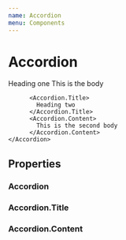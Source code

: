```yaml
---
name: Accordion
menu: Components
---
```



# Accordion
<Playground>
    <Accordion>
        <Accordion.Title active>
            Heading one
        </Accordion.Title>
          <Accordion.Content>
            This is the body
          </Accordion.Content>
          
          <Accordion.Title>
            Heading two
          </Accordion.Title>
          <Accordion.Content>
            This is the second body
          </Accordion.Content>
    </Accordion>
</Playground>

## Properties
### Accordion
<PropsTable of={Accordion} />

### Accordion.Title
<PropsTable of={Accordion.Title} />

### Accordion.Content
<PropsTable of={Accordion.Content} />